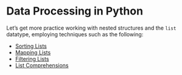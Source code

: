 # Data Processing in Python

Let's get more practice working with nested structures and the `list` datatype, employing techniques such as the following:

  + [Sorting Lists](./sorting.qmd)
  + [Mapping Lists](./mapping.qmd)
  + [Filtering Lists](./filtering.qmd)
  + [List Comprehensions](./list-comprehensions.qmd)
